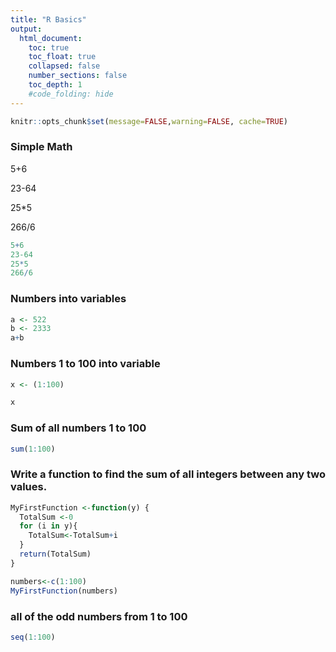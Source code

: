 ```yaml
---
title: "R Basics"
output:
  html_document:
    toc: true
    toc_float: true
    collapsed: false
    number_sections: false
    toc_depth: 1
    #code_folding: hide
---
```


```r
knitr::opts_chunk$set(message=FALSE,warning=FALSE, cache=TRUE)
```
### Simple Math

5+6

23-64

25*5

266/6

```r
5+6
23-64
25*5
266/6
```

### Numbers into variables


```r
a <- 522
b <- 2333
a+b 
```
### Numbers 1 to 100 into variable


```r
x <- (1:100) 

x

```


### Sum of all numbers 1 to 100

```r
sum(1:100)
```

### Write a function to find the sum of all integers between any two values.

```r
MyFirstFunction <-function(y) {
  TotalSum <-0
  for (i in y){
    TotalSum<-TotalSum+i
  }
  return(TotalSum)
}

numbers<-c(1:100)
MyFirstFunction(numbers)

```
### all of the odd numbers from 1 to 100

```r
seq(1:100)
```

